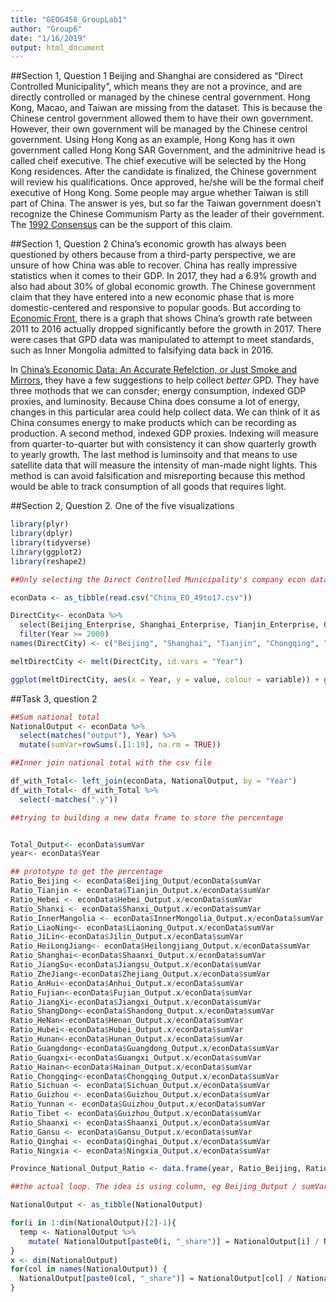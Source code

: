 ```yaml
---
title: "GEOG458_GroupLab1"
author: "Group6"
date: "1/16/2019"
output: html_document
---
```


##Section 1, Question 1
Beijing and Shanghai are considered as "Direct Controlled Municipality", which means they are not a province, and are directly controlled or managed by the chinese central government. Hong Kong, Macao, and Taiwan are missing from the dataset. This is because the Chinese centrol government allowed them to have their own government. However, their own government will be managed by the Chinese centrol government. Using Hong Kong as an example, Hong Kong has it own government called Hong Kong SAR Government, and the adminitrive head is called cheif executive. The chief executive will be selected by the Hong Kong residences. After the candidate is finalized, the Chinese government will review his qualifications. Once approved, he/she will be the formal cheif executive of Hong Kong. Some people may argue whether Taiwan is still part of China. The answer is yes, but so far the Taiwan government doesn't recognize the Chinese Communism Party as the leader of their government. The [1992 Consensus](https://en.wikipedia.org/wiki/1992_Consensus) can be the support of this claim. 

##Section 1, Question 2
China's economic growth has always been questioned by others because from a third-party perspective, we are unsure of how China was able to recover.  China has really impressive statistics when it comes to their GDP.  In 2017, they had a 6.9% growth and also had about 30% of global economic growth.  The Chinese government claim that they have entered into a new economic phase that is more domestic-centered and responsive to popular goods.  But according to [Economic Front](https://economicfront.wordpress.com/2018/06/05/the-chinese-economy-problems-and-prospects/), there is a graph that shows China's growth rate between 2011 to 2016 actually dropped significantly before the growth in 2017.  There were cases that GPD data was manipulated to attempt to meet standards, such as Inner Mongolia admitted to falsifying data back in 2016.

In [China's Economic Data: An Accurate Refelction, or Just Smoke and Mirrors](https://www.stlouisfed.org/publications/regional-economist/second-quarter-2017/chinas-economic-data-an-accurate-reflection-or-just-smoke-and-mirrors ), they have a few suggestions to help collect *better* GPD.  They have three mothods that we can consder; energy consumption, indexed GDP proxies, and luminosity.  Because China does consume a lot of energy, changes in this particular area could help collect data.  We can think of it as China consumes energy to make products which can be recording as production.  A second method, indexed GDP proxies.  Indexing will measure from quarter-to-quarter but with consistency it can show quarterly growth to yearly growth.  The last method is luminsoity and that means to use satellite data that will measure the intensity of man-made night lights.  This method is can avoid falsification and misreporting because this method would be able to track consumption of all goods that requires light.  

##Section 2, Question 2. One of the five visualizations

```r
library(plyr)
library(dplyr)
library(tidyverse)
library(ggplot2)
library(reshape2)


```

```r
##Only selecting the Direct Controlled Municipality's company econ data

econData <- as_tibble(read.csv("China_EO_49to17.csv"))

DirectCity<- econData %>%
  select(Beijing_Enterprise, Shanghai_Enterprise, Tianjin_Enterprise, Chongqing_Enterprise, Year)%>%
  filter(Year >= 2000)
names(DirectCity) <- c("Beijing", "Shanghai", "Tianjin", "Chongqing", "Year")

meltDirectCity <- melt(DirectCity, id.vars = "Year")

ggplot(meltDirectCity, aes(x = Year, y = value, colour = variable)) + geom_point() + scale_size_area()+ stat_smooth(method = lm, formula = y ~ splines::bs(x, 3), se = FALSE)


```

##Task 3, question 2
```r

##Sum national total 
NationalOutput <- econData %>%
  select(matches("output"), Year) %>%
  mutate(sumVar=rowSums(.[1:19], na.rm = TRUE))

##Inner join national total with the csv file

df_with_Total<- left_join(econData, NationalOutput, by = "Year")
df_with_Total<- df_with_Total %>%
  select(-matches(".y"))

##trying to building a new data frame to store the percentage


Total_Output<- econData$sumVar
year<- econData$Year

## prototype to get the percentage
Ratio_Beijing <- econData$Beijing_Output/econData$sumVar
Ratio_Tianjin <- econData$Tianjin_Output.x/econData$sumVar
Ratio_Hebei <- econData$Hebei_Output.x/econData$sumVar
Ratio_Shanxi <- econData$Shanxi_Output.x/econData$sumVar
Ratio_InnerMangolia <- econData$InnerMongolia_Output.x/econData$sumVar
Ratio_LiaoNing<- econData$Liaoning_Output.x/econData$sumVar
Ratio_JiLin<-econData$Jilin_Output.x/econData$sumVar
Ratio_HeiLongJiang<- econData$Heilongjiang_Output.x/econData$sumVar
Ratio_Shanghai<-econData$Shaanxi_Output.x/econData$sumVar
Ratio_JiangSu<-econData$Jiangsu_Output.x/econData$sumVar
Ratio_ZheJiang<-econData$Zhejiang_Output.x/econData$sumVar
Ratio_AnHui<-econData$Anhui_Output.x/econData$sumVar
Ratio_Fujian<-econData$Fujian_Output.x/econData$sumVar
Ratio_JiangXi<-econData$Jiangxi_Output.x/econData$sumVar
Ratio_ShangDong<-econData$Shandong_Output.x/econData$sumVar
Ratio_HeNan<-econData$Henan_Output.x/econData$sumVar
Ratio_Hubei<-econData$Hubei_Output.x/econData$sumVar
Ratio_Hunan<-econData$Hunan_Output.x/econData$sumVar
Ratio_Guangdong<-econData$Guangdong_Output.x/econData$sumVar
Ratio_Guangxi<-econData$Guangxi_Output.x/econData$sumVar
Ratio_Hainan<-econData$Hainan_Output.x/econData$sumVar
Ratio_Chongqing<-econData$Chongqing_Output.x/econData$sumVar
Ratio_Sichuan <- econData$Sichuan_Output.x/econData$sumVar
Ratio_Guizhou <- econData$Guizhou_Output.x/econData$sumVar
Ratio_Yunnan <- econData$Guizhou_Output.x/econData$sumVar
Ratio_Tibet <- econData$Guizhou_Output.x/econData$sumVar
Ratio_Shaanxi <- econData$Shaanxi_Output.x/econData$sumVar
Ratio_Gansu <- econData$Gansu_Output.x/econData$sumVar
Ratio_Qinghai <- econData$Qinghai_Output.x/econData$sumVar
Ratio_Ningxia <- econData$Ningxia_Output.x/econData$sumVar

Province_National_Output_Ratio <- data.frame(year, Ratio_Beijing, Ratio_AnHui, Ratio_Chongqing, ratio)

##the actual loop. The idea is using column, eg Beijing_Output / sumVar. The sumVar is constant, and the Beijing_output can be symbolized as df[,i]. I think I need to add new columns with different name to store the ratio data for each province, but seems like the add_column function doesn't allow additional functions like paste? 

NationalOutput <- as_tibble(NationalOutput)

for(i in 1:dim(NationalOutput)[2]-1){
  temp <- NationalOutput %>%
    mutate( NationalOutput[paste0(i, "_share")] = NationalOutput[i] / NationalOutput$sumVar )
}
x <- dim(NationalOutput)
for(col in names(NationalOutput)) {
  NationalOutput[paste0(col, "_share")] = NationalOutput[col] / NationalOutput$sumVar
}



```

